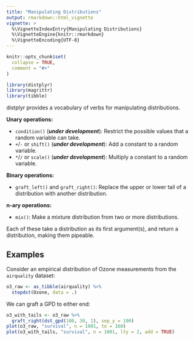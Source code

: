```yaml
---
title: "Manipulating Distributions"
output: rmarkdown::html_vignette
vignette: >
  %\VignetteIndexEntry{Manipulating Distributions}
  %\VignetteEngine{knitr::rmarkdown}
  %\VignetteEncoding{UTF-8}
---
```


```r
knitr::opts_chunk$set(
  collapse = TRUE,
  comment = "#>"
)
```

```r
library(distplyr)
library(magrittr)
library(tibble)
```

distplyr provides a vocabulary of verbs for manipulating distributions.

**Unary operations:**

- `condition()` (**_under development_**): Restrict the possible values that a random variable can take.
- `+`/`-` or `shift()` (**_under development_**): Add a constant to a random variable.
- `*`/`/` or `scale()` (**_under development_**): Multiply a constant to a random variable.

**Binary operations:**

- `graft_left()` and `graft_right()`: Replace the upper or lower tail of a distribution with another distribution.

**n-ary operations:**

- `mix()`: Make a mixture distribution from two or more distributions. 

Each of these take a distribution as its first argument(s), and return a distribution, making them pipeable.

## Examples

Consider an empirical distribution of Ozone measurements from the `airquality` dataset:

```r
o3_raw <- as_tibble(airquality) %>% 
  stepdst(Ozone, data = .)
```

We can graft a GPD to either end:

```r
o3_with_tails <- o3_raw %>% 
  graft_right(dst_gpd(100, 30, 1), sep_y = 100)
plot(o3_raw, "survival", n = 1001, to = 160)
plot(o3_with_tails, "survival", n = 1001, lty = 2, add = TRUE)
```



